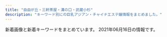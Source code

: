 ```yaml
---
title: "自由が丘・三軒茶屋・溝の口・武蔵小杉"
description: "キーワード別にの巨乳アジアン・チャイナエステ嬢情報をまとめました。"
---
```


新着画像と新着キーワードをまとめています。
2021年06月16日の情報です。

<DmmAffiliateIns />
<KeywordTable
  shops={
    [
    {
        "img_links": [
            "http://www.hanamizuki.esturl.com/img/header03.png",
            "http://www.hanamizuki.esturl.com/files/006.jpg",
            "http://www.hanamizuki.esturl.com/img/btn_side_mobile.jpg",
            "http://www.hanamizuki.esturl.com/img/btn_blog.png",
            "http://www.hanamizuki.esturl.com/img/ttl_news.png",
            "http://www.hanamizuki.esturl.com/files/004.jpg",
            "http://www.hanamizuki.esturl.com/files/005.jpg",
            "http://www.hanamizuki.esturl.com/files/001.jpg",
            "http://www.hanamizuki.esturl.com/img/goback.jpg",
            "http://www.hanamizuki.esturl.com/img/ttl_info.png",
            "http://www.hanamizuki.esturl.com/files/003.jpg",
            "http://www.hanamizuki.esturl.com/img/pickup.jpg",
            "http://www.hanamizuki.esturl.com/files/002.jpg"
        ],
        "keywords": {
            "86": 2,
            "88": 2,
            "\u30bb\u30af\u30b7\u30fc": 31,
            "85": 2,
            "D": 6,
            "87": 6,
            "C": 20
        },
        "station": "\u4e09\u8ed2\u8336\u5c4b\u99c5\u5317\u53e3B",
        "url": "http://www.hanamizuki.esturl.com/",
        "name": "Sexy Girl"
    },
    {
        "keywords": {
            "E": 2,
            "C": 4,
            "D": 4
        },
        "station": "\u5b66\u82b8\u5927\u5b66\u99c5\u897f\u53e3",
        "img_links": [
            "http://clair.work/staff/humi1.jpg",
            "http://clair.work/images/recruit/point_06.png",
            "http://clair.work/images/recruit/nagare_01.jpg",
            "http://clair.work/images/recruit/nagare_05.png",
            "http://clair.work/images/recruit/nagare_06.png",
            "http://clair.work/images/recruit/point_08.png",
            "http://clair.work/images/icon_ranking_03.png",
            "http://clair.work/images/mainvisual_01_s.jpg",
            "http://clair.work/images/icon_new.png",
            "http://clair.work/images/recruit/point_04.png",
            "http://clair.work/images/icon_ranking_02.png",
            "http://clair.work/images/recruit/nagare_07.png",
            "http://clair.work/images/recruit/message_03.png",
            "http://clair.work/images/recruit/point_07.png",
            "http://clair.work/images/no_image.jpg",
            "http://clair.work/images/recruit/nagare_03.jpg",
            "http://clair.work/images/icon_ranking_05.png",
            "http://clair.work/images/sw_tel.png",
            "http://clair.work/images/icon_ranking_01.png",
            "http://clair.work/images/recruit/point_09.png",
            "http://clair.work/staff/kasumi1.jpg",
            "http://clair.work/images/recruit/sp_mainvisual.jpg",
            "http://clair.work/images/head_therapist.jpg",
            "http://clair.work/images/recruit/point_05.png",
            "http://clair.work/staff/humi2.jpg",
            "http://clair.work/images/recruit/req_03.jpg",
            "http://clair.work/images/head_interior.jpg",
            "http://clair.work/staff/yua1.jpg",
            "http://clair.work/images/mainvisual_02_s.jpg",
            "http://clair.work/images/sw_home.png",
            "http://clair.work/images/mainvisual_02.jpg",
            "http://clair.work/images/recruit/nagare_02.jpg",
            "http://clair.work/staff/ayaka1.jpg",
            "http://clair.work/images/mainvisual_01.jpg",
            "http://clair.work/images/trigger.jpg",
            "http://clair.work/images/recruit/point_03.png",
            "http://clair.work/staff/mayu1.jpg",
            "http://clair.work/images/icon_ranking_04.png"
        ],
        "url": "http://clair.work/",
        "name": "Clair \uff5e\u30af\u30ec\u30fc\u30eb\uff5e"
    },
    {
        "keywords": {
            "88": 8,
            "91": 8,
            "E": 8,
            "85": 8,
            "D": 40,
            "87": 16,
            "86": 8
        },
        "url": "http://www.esthe.esraku.com/",
        "station": "\u4e09\u8ed2\u8336\u5c4b\u99c5\u5357\u53e3",
        "name": "\u53f0\u6e7e\u30a8\u30b9\u30c6",
        "img_links": [
            "http://www.esthe.esraku.com/files/003.jpg",
            "http://www.esthe.esraku.com/files/006.jpg",
            "http://www.esthe.esraku.com/images/s_news.png",
            "http://www.esthe.esraku.com/files/001.jpg",
            "http://www.esthe.esraku.com/images/slider-img001.jpg",
            "http://www.esthe.esraku.com/images/m3.jpg",
            "http://www.esthe.esraku.com/images/m4.jpg",
            "http://www.esthe.esraku.com/images/m1.jpg",
            "http://www.esthe.esraku.com/images/s_top_therapist.png",
            "http://www.esthe.esraku.com/images/m6.jpg",
            "http://www.esthe.esraku.com/files/005.jpg",
            "http://www.esthe.esraku.com/images/m2.jpg",
            "http://www.esthe.esraku.com/images/s_message.png",
            "http://www.esthe.esraku.com/files/002.jpg",
            "http://www.esthe.esraku.com/files/004.jpg",
            "http://www.esthe.esraku.com/images/s_pickup.png",
            "http://www.esthe.esraku.com/images/slider-img002.jpg"
        ]
    },
    {
        "station": "\u4e09\u8ed2\u8336\u5c4b\u99c5\u5357\u53e3B",
        "img_links": [
            "http://www.koibito.mensest.com/files/003.jpg",
            "http://www.koibito.mensest.com/photo_news/upimg/6442460c83a191d205_1.jpg",
            "http://www.koibito.mensest.com/files/007.jpg",
            "http://www.koibito.mensest.com/images/top003.png",
            "http://www.koibito.mensest.com/images/tel.png",
            "http://www.koibito.mensest.com/images/nav-002.png",
            "http://www.koibito.mensest.com/images/nav-004.png",
            "http://www.koibito.mensest.com/images/top01.png",
            "http://www.koibito.mensest.com/files/001.jpg",
            "http://www.koibito.mensest.com/photo_news/upimg/6597760bf1f2b69cb0_1.jpg",
            "http://www.koibito.mensest.com/photo_news/upimg/6597760bf1f2b69cb0_0.jpg",
            "http://www.koibito.mensest.com/files/006.jpg",
            "http://www.koibito.mensest.com/images/nav-006.png",
            "http://www.koibito.mensest.com/files/008.jpg",
            "http://www.koibito.mensest.com/images/nav-005.png",
            "http://www.koibito.mensest.com/images/nav-001.png",
            "http://www.koibito.mensest.com/images/osusume01.png",
            "http://www.koibito.mensest.com/images/top02-left.png",
            "http://www.koibito.mensest.com/photo_news/upimg/3177860b72abf9184e_1.jpg",
            "http://www.koibito.mensest.com/files/005.jpg",
            "http://www.koibito.mensest.com/photo_news/upimg/3177860b72abf9184e_2.jpg",
            "http://www.koibito.mensest.com/images/nav-003.png",
            "http://www.koibito.mensest.com/photo_news/upimg/3177860b72abf9184e_0.jpg",
            "http://www.koibito.mensest.com/files/002.jpg",
            "http://www.koibito.mensest.com/photo_news/upimg/6442460c83a191d205_0.jpg"
        ],
        "name": "\u767d\u3044\u604b\u4eba",
        "url": "http://www.koibito.mensest.com/",
        "keywords": {
            "\u30bb\u30af\u30b7\u30fc": 1
        }
    },
    {
        "keywords": {},
        "url": "http://annex-jp.info/",
        "name": "\u305f\u3093\u307d\u307d",
        "station": "\u81ea\u7531\u304c\u4e18\u99c5\u5317\u53e3",
        "img_links": [
            "http://annex-jp.info/images/info.png",
            "http://annex-jp.info/images/kp-info.jpg",
            "http://www.annex-jp.info/i/img/sayuri.jpg",
            "http://annex-jp.info/images/mayumi.jpg",
            "http://annex-jp.info/images/mari.jpg",
            "http://www.annex-jp.info/i/img/mari.jpg",
            "http://www.annex-jp.info/i/img/nana.jpg",
            "http://annex-jp.info/images/nana.jpg",
            "http://annex-jp.info/images/yoho.jpg",
            "http://www.annex-jp.info/i/img/mayumi.jpg",
            "http://annex-jp.info/images/sayuri.jpg",
            "http://www.annex-jp.info/i/img/yoho.jpg",
            "http://www.annex-jp.info/i/img/riri.jpg",
            "http://annex-jp.info/images/riri.jpg"
        ]
    },
    {
        "img_links": [
            "http://nanaesute.xyz/images/top_bn2.jpg",
            "http://nanaesute.xyz/images/g3.jpg",
            "http://nanaesute.xyz/images/side3.png",
            "http://nanaesute.xyz/images/top.png",
            "http://nanaesute.xyz/images/flash1.jpg",
            "http://nanaesute.xyz/images/g1.jpg",
            "http://nanaesute.xyz/images/top_bn1.jpg",
            "http://nanaesute.xyz/images/flash.jpg"
        ],
        "name": "\u306a\u306a",
        "keywords": {
            "C": 7
        },
        "station": "\u99d2\u6ca2\u5927\u5b66\u99c5\u99d2\u6ca2\u516c\u5712\u53e3",
        "url": "http://nanaesute.xyz/"
    },
    {
        "keywords": {},
        "station": "\u4e09\u8ed2\u8336\u5c4b\u99c5\u5357\u53e3",
        "url": "http://aosora.work/",
        "name": "\u9752\u7a7a",
        "img_links": [
            "http://aosora.work/img/miya1.jpg",
            "http://aosora.work/images/s1.jpg",
            "http://aosora.work/images/head.jpg",
            "http://aosora.work/images/news.png",
            "http://aosora.work/images/int1.png",
            "http://aosora.work/images/sys3.png",
            "http://aosora.work/images/s2.jpg",
            "http://aosora.work/img/yu2.jpg",
            "http://aosora.work/staff/risa.jpg",
            "http://aosora.work/img/hina1.jpg",
            "http://aosora.work/images/4.jpg",
            "http://aosora.work/images/mobile.png",
            "http://aosora.work/images/2.jpg",
            "http://aosora.work/images/sys1.jpg",
            "http://aosora.work/images/s1.png",
            "http://aosora.work/images/sys2.jpg",
            "http://aosora.work/images/int2.png",
            "http://aosora.work/staff/sora.jpg",
            "http://aosora.work/img/momo2.jpg",
            "http://aosora.work/staff/ayumi.jpg",
            "http://aosora.work/staff/yu.jpg",
            "http://aosora.work/staff/hina.jpg",
            "http://aosora.work/images/staff_t.png",
            "http://aosora.work/images/5.jpg",
            "http://aosora.work/images/7.jpg",
            "http://aosora.work/img/momo1.jpg",
            "http://aosora.work/images/interior_t.png",
            "http://aosora.work/img/karen2.jpg",
            "http://aosora.work/img/hina2.jpg",
            "http://aosora.work/staff/momo.jpg",
            "http://aosora.work/images/6.jpg",
            "http://aosora.work/images/9.jpg",
            "http://aosora.work/img/sora1.jpg",
            "http://aosora.work/img/ayumi1.jpg",
            "http://aosora.work/img/yu1.jpg",
            "http://aosora.work/images/8.jpg",
            "http://aosora.work/img/risa1.jpg",
            "http://aosora.work/images/3.jpg",
            "http://aosora.work/img/karen1.jpg",
            "http://aosora.work/staff/miya.jpg",
            "http://aosora.work/staff/karen.jpg"
        ]
    },
    {
        "img_links": [
            "http://b-berry.work/images/news.jpg",
            "http://b-berry.work/images/s1.png",
            "http://b-berry.work/images/int1.jpg",
            "http://b-berry.work/images/int2.jpg",
            "http://b-berry.work/images/interior_t.jpg",
            "http://b-berry.work/img/mona1.jpg",
            "http://b-berry.work/images/rec1.jpg",
            "http://b-berry.work/images/ac2.jpg",
            "http://b-berry.work/images/tg.jpg",
            "http://b-berry.work/img/yuri1.jpg",
            "http://b-berry.work/images/head.jpg",
            "http://b-berry.work/images/rec2.jpg",
            "http://b-berry.work/images/sys.jpg",
            "http://b-berry.work/staff/mona.jpg",
            "http://b-berry.work/images/staff_t.jpg",
            "http://b-berry.work/images/1.jpg",
            "http://b-berry.work/images/ac1.jpg",
            "http://b-berry.work/staff/maya.jpg",
            "http://b-berry.work/images/3.jpg",
            "http://b-berry.work/staff/yuri.jpg",
            "http://b-berry.work/images/2.jpg",
            "http://b-berry.work/img/maya1.jpg"
        ],
        "keywords": {},
        "name": "\u30d6\u30eb\u30fc\u30d9\u30ea\u30fc",
        "station": "\u81ea\u7531\u304c\u4e18\u99c5\u5317\u53e3",
        "url": "http://b-berry.work/"
    },
    {
        "keywords": {},
        "img_links": [
            "http://esthegt.xyz/ymd/images/button-5.png",
            "http://esthegt.xyz/ymd/images/call.png",
            "http://esthegt.xyz/ymd/girl/7.jpg",
            "http://esthegt.xyz/ymd/images/button-3.png",
            "http://esthegt.xyz/ymd/girl/8.jpg",
            "http://esthegt.xyz/ymd/images/button-1.png",
            "http://esthegt.xyz/ymd/images/button-2.png",
            "http://esthegt.xyz/ymd/images/tt.png",
            "http://esthegt.xyz/ymd/images/button-4.png",
            "http://esthegt.xyz/ymd/girl/9.jpg",
            "http://esthegt.xyz/ymd/girl/10.jpg",
            "http://esthegt.xyz/ymd/girl/12.jpg",
            "http://esthegt.xyz/ymd/girl/11.jpg",
            "http://esthegt.xyz/ymd/images/button-6.png"
        ],
        "url": "http://esthegt.xyz/ymd/",
        "station": "\u99d2\u6ca2\u5927\u5b66\u99c5\u99d2\u6ca2\u516c\u5712\u53e3",
        "name": "\u5922\u898b\u5802"
    },
    {
        "name": "\u6625\u5c4b",
        "station": "\u4e8c\u5b50\u7389\u5ddd\u99c5\u897f\u53e3",
        "url": "https://haruya.xyz.mn/",
        "keywords": {},
        "img_links": []
    },
    {
        "img_links": [
            "http://ms-shinraku.com/pic/head.jpg",
            "http://ms-shinraku.com/staff/kanako/01.jpg",
            "http://ms-shinraku.com/img/foot.png",
            "http://ms-shinraku.com/staff/mari/01.jpg",
            "http://ms-shinraku.com/staff/ran/01.jpg",
            "http://ms-shinraku.com/i/files/homeimg.jpg",
            "http://ms-shinraku.com/img/ttl_staff.png",
            "http://ms-shinraku.com/staff/momoka/01.jpg",
            "http://ms-shinraku.com/pic/topimg1.jpg",
            "http://ms-shinraku.com/staff/ayumi/01.jpg",
            "http://ms-shinraku.com/pic/topimg2.jpg",
            "http://ms-shinraku.com/staff/yuki/01.jpg"
        ],
        "keywords": {
            "C": 2
        },
        "name": "\u5fc3\u697d",
        "url": "http://ms-shinraku.com/",
        "station": "\u5b66\u82b8\u5927\u5b66\u99c5\u6771\u53e3"
    },
    {
        "url": "http://www.ruby.estjpn.com/",
        "name": "Ruby\uff5e\u30eb\u30d3\u30fc\uff5e",
        "img_links": [
            "http://www.ruby.estjpn.com/images/index_sm.png",
            "http://www.ruby.estjpn.com/files/001.jpg",
            "http://www.ruby.estjpn.com/images/icon_top.png",
            "http://www.ruby.estjpn.com/images/icon_tel.png",
            "http://www.ruby.estjpn.com/files/004.jpg",
            "http://www.ruby.estjpn.com/images/icon_info.png",
            "http://www.ruby.estjpn.com/images/mainImg_sub.jpg",
            "http://www.ruby.estjpn.com/files/003.jpg",
            "http://www.ruby.estjpn.com/images/btn2.png",
            "http://www.ruby.estjpn.com/images/icon_staff.png",
            "http://www.ruby.estjpn.com/files/002.jpg"
        ],
        "station": "\u4e09\u8ed2\u8336\u5c4b\u99c5\u4e16\u7530\u8c37\u901a\u308a\u53e3",
        "keywords": {
            "86": 4,
            "C": 16,
            "85": 8,
            "88": 4
        }
    },
    {
        "name": "NICE\uff5e\u30ca\u30a4\u30b9",
        "img_links": [
            "http://www.bilibiailei.xyz/style/images/girl-z1.jpg",
            "http://www.bilibiailei.xyz/style/images/staff_line.png",
            "http://www.bilibiailei.xyz/uploads/210522/1-210522104K59A.jpg",
            "http://www.bilibiailei.xyz/style/images/room2.jpg",
            "http://www.bilibiailei.xyz/style/images/girl-z2.jpg",
            "http://www.bilibiailei.xyz/uploads/210522/1-210522104601529.jpg",
            "http://www.bilibiailei.xyz/html/dianna_jing/images/room5.jpg",
            "http://www.bilibiailei.xyz/style/images/top.png",
            "http://www.bilibiailei.xyz/uploads/210522/1-210522104GJ01.jpg",
            "http://www.bilibiailei.xyz/uploads/210522/1-210522104635540.jpg",
            "http://www.bilibiailei.xyz/style/images/bj3.png",
            "http://www.bilibiailei.xyz/style/images/end.jpg",
            "http://www.bilibiailei.xyz/style/images/room1.jpg",
            "http://www.bilibiailei.xyz/style/images/dt.jpg",
            "http://www.bilibiailei.xyz/style/images/room3.jpg",
            "http://www.bilibiailei.xyz/style/images/mobile.jpg",
            "http://www.bilibiailei.xyz/style/images/room4.jpg",
            "http://www.bilibiailei.xyz/uploads/210522/1-210522104521Z1.jpg"
        ],
        "url": "http://www.bilibiailei.xyz/",
        "keywords": {
            "D": 5,
            "85": 1,
            "86": 4,
            "C": 12
        },
        "station": "\u4e8c\u5b50\u7389\u5ddd\u99c5\u897f\u53e3"
    },
    {
        "station": "\u81ea\u7531\u304c\u4e18\u99c5\u5317\u53e3",
        "img_links": [
            "http://www.es-flower.link/sp/images/rec1.jpg",
            "http://www.es-flower.link/sp/images/news.jpg",
            "http://www.es-flower.link/sp/img/yume1.jpg",
            "http://www.es-flower.link/images/staff_t.jpg",
            "http://www.es-flower.link/images/int1.png",
            "http://www.es-flower.link/images/news.jpg",
            "http://www.es-flower.link/images/ta.jpg",
            "http://www.es-flower.link/img/huyumi1.jpg",
            "http://www.es-flower.link/images/4.jpg",
            "http://www.es-flower.link/sp/images/7.jpg",
            "http://www.es-flower.link/sp/images/5.jpg",
            "http://www.es-flower.link/sp/images/1.jpg",
            "http://www.es-flower.link/sp/images/sisu.jpg",
            "http://www.es-flower.link/sp/img/huyumi1.jpg",
            "http://www.es-flower.link/sp/images/int1.jpg",
            "http://www.es-flower.link/sp/images/tel.jpg",
            "http://www.es-flower.link/sp/images/sisu_t.jpg",
            "http://www.es-flower.link/images/interior_t.jpg",
            "http://www.es-flower.link/sp/img/miki1.jpg",
            "http://www.es-flower.link/images/int2.png",
            "http://www.es-flower.link/sp/images/8.jpg",
            "http://www.es-flower.link/sp/images/sys1.jpg",
            "http://www.es-flower.link/sp/images/ac1.jpg",
            "http://www.es-flower.link/sp/images/newsb.png",
            "http://www.es-flower.link/sp/menu/interior.jpg",
            "http://www.es-flower.link/sp/images/time.jpg",
            "http://www.es-flower.link/sp/images/6.jpg",
            "http://www.es-flower.link/sp/img/mizuki1.jpg",
            "http://www.es-flower.link/images/8.jpg",
            "http://www.es-flower.link/sp/img/yuyu1.jpg",
            "http://www.es-flower.link/img/yuyu1.jpg",
            "http://www.es-flower.link/img/yume1.jpg",
            "http://www.es-flower.link/sp/images/interior_t.jpg",
            "http://www.es-flower.link/img/nene1.jpg",
            "http://www.es-flower.link/sp/menu/staff.jpg",
            "http://www.es-flower.link/images/6.jpg",
            "http://www.es-flower.link/images/2.jpg",
            "http://www.es-flower.link/images/7.jpg",
            "http://www.es-flower.link/images/sm.jpg",
            "http://www.es-flower.link/sp/images/2.jpg",
            "http://www.es-flower.link/images/rec2.jpg",
            "http://www.es-flower.link/sp/images/sys3.jpg",
            "http://www.es-flower.link/img/arisa1.jpg",
            "http://www.es-flower.link/sp/images/pc.jpg",
            "http://www.es-flower.link/images/3.jpg",
            "http://www.es-flower.link/sp/images/4.jpg",
            "http://www.es-flower.link/sp/images/top.jpg",
            "http://www.es-flower.link/sp/images/sys2.jpg",
            "http://www.es-flower.link/img/miki1.jpg",
            "http://www.es-flower.link/sp/img/koyuki1.jpg",
            "http://www.es-flower.link/sp/images/footer.jpg",
            "http://www.es-flower.link/images/head.jpg",
            "http://www.es-flower.link/images/info.jpg",
            "http://www.es-flower.link/images/5.jpg",
            "http://www.es-flower.link/images/rec1.png",
            "http://www.es-flower.link/sp/images/staff_t.jpg",
            "http://www.es-flower.link/sp/images/rec3.jpg",
            "http://www.es-flower.link/images/sys.png",
            "http://www.es-flower.link/images/1.jpg",
            "http://www.es-flower.link/sp/img/nene1.jpg",
            "http://www.es-flower.link/sp/images/int2.jpg",
            "http://www.es-flower.link/img/koyuki1.jpg",
            "http://www.es-flower.link/sp/images/rec2.jpg",
            "http://www.es-flower.link/sp/menu/top.jpg",
            "http://www.es-flower.link/sp/img/arisa1.jpg",
            "http://www.es-flower.link/images/mobile.jpg",
            "http://www.es-flower.link/sp/images/3.jpg",
            "http://www.es-flower.link/img/mizuki1.jpg",
            "http://www.es-flower.link/sp/images/head.png"
        ],
        "keywords": {},
        "url": "http://www.es-flower.link/",
        "name": "\u6625\u306e\u604b"
    },
    {
        "url": "http://tennshinonamida.xyz/",
        "img_links": [
            "http://tennshinonamida.xyz/style/images/no1.png",
            "http://tennshinonamida.xyz/style/images/room4.jpg",
            "http://tennshinonamida.xyz/style/images/line.png",
            "http://tennshinonamida.xyz/uploads/210528/1-21052QP223a5.jpg",
            "http://tennshinonamida.xyz/style/images/s_staff.png",
            "http://tennshinonamida.xyz/style/images/no2.png",
            "http://tennshinonamida.xyz/uploads/210531/1-2105311U2252S.jpg",
            "http://tennshinonamida.xyz/style/images/s_ranking.png",
            "http://tennshinonamida.xyz/style/images/s_news.png",
            "http://tennshinonamida.xyz/uploads/210531/1-2105311U2351U.jpg",
            "http://tennshinonamida.xyz/style/images/s_pickup.png",
            "http://tennshinonamida.xyz/uploads/210531/1-2105311U2103W.jpg",
            "http://tennshinonamida.xyz/uploads/210528/1-21052QP113R4.jpg",
            "http://tennshinonamida.xyz/style/images/room2.jpg",
            "http://tennshinonamida.xyz/uploads/210528/1-21052QKQ92U.jpg",
            "http://tennshinonamida.xyz/uploads/210528/1-21052QP143X6.jpg",
            "http://tennshinonamida.xyz/style/images/s_newface.png",
            "http://tennshinonamida.xyz/style/images/room3.jpg",
            "http://tennshinonamida.xyz/style/images/room1.jpg",
            "http://tennshinonamida.xyz/uploads/210528/1-21052QP024496.jpg"
        ],
        "name": "COCO\u30fb\u7652",
        "station": "\u4e8c\u5b50\u7389\u5ddd\u99c5\u897f\u53e3",
        "keywords": {
            "D": 18,
            "C": 12,
            "85": 18
        }
    },
    {
        "img_links": [
            "http://ms-rlx.com/staff/milk/01mb.jpg",
            "http://ms-rlx.com/img/youtube.jpg",
            "http://ms-rlx.com/img/ttl_concept.png",
            "http://ms-rlx.com/staff/ringo/01.jpg",
            "http://ms-rlx.com/img/access/road02.jpg",
            "http://ms-rlx.com/pic/head.png",
            "http://ms-rlx.com/staff/ruri/01.jpg",
            "http://ms-rlx.com/img/msgbtn.png",
            "http://ms-rlx.com/staff/milk/01.jpg",
            "http://ms-rlx.com/img/ttl_rec.png",
            "http://ms-rlx.com/staff/ringo/01mb.jpg",
            "http://ms-rlx.com/staff/sachan/01mb.jpg",
            "http://ms-rlx.com/img/ttl_tnew.png",
            "http://ms-rlx.com/staff/momo/01mb.jpg",
            "http://ms-rlx.com/img/ttl_staff.png",
            "http://ms-rlx.com/img/access/road01.jpg",
            "http://ms-rlx.com/i/files/homeimg.jpg",
            "http://ms-rlx.com/img/att.png",
            "http://ms-rlx.com/img/ttl_mobile.png",
            "http://ms-rlx.com/staff/momo/01.jpg",
            "http://ms-rlx.com/img/access/road03.jpg",
            "http://ms-rlx.com/staff/ruri/01mb.jpg",
            "http://ms-rlx.com/staff/sachan/01.jpg"
        ],
        "station": "\u81ea\u7531\u304c\u4e18\u99c5\u5357\u53e3",
        "url": "http://ms-rlx.com/",
        "keywords": {
            "C": 14
        },
        "name": "\u697d\u697d\u5c4b"
    },
    {
        "station": "\u4e09\u8ed2\u8336\u5c4b\u99c5\u5357\u53e3",
        "name": "JoJo",
        "img_links": [
            "http://www.jojo.mensnv.com/files/003.jpg",
            "http://www.jojo.mensnv.com/files/006.jpg",
            "http://www.jojo.mensnv.com/files/012.jpg",
            "http://www.jojo.mensnv.com/files/007.jpg",
            "http://www.jojo.mensnv.com/files/012-02.jpg",
            "http://www.jojo.mensnv.com/files/005-02.jpg",
            "http://www.jojo.mensnv.com/files/011-03.jpg",
            "http://www.jojo.mensnv.com/files/003-03.jpg",
            "http://www.jojo.mensnv.com/files/010-03.jpg",
            "http://www.jojo.mensnv.com/images/slider/03.jpg",
            "http://www.jojo.mensnv.com/images/slider/02.jpg",
            "http://www.jojo.mensnv.com/files/006-03.jpg",
            "http://www.jojo.mensnv.com/files/001-03.jpg",
            "http://www.jojo.mensnv.com/files/006-02.jpg",
            "http://www.jojo.mensnv.com/files/010.jpg",
            "http://www.jojo.mensnv.com/files/004-03.jpg",
            "http://www.jojo.mensnv.com/files/011.jpg",
            "http://www.jojo.mensnv.com/files/014-03.jpg",
            "http://www.jojo.mensnv.com/files/011-02.jpg",
            "http://www.jojo.mensnv.com/files/013-03.jpg",
            "http://www.jojo.mensnv.com/files/012-03.jpg",
            "http://www.jojo.mensnv.com/files/014.jpg",
            "http://www.jojo.mensnv.com/files/001-02.jpg",
            "http://www.jojo.mensnv.com/images/showCover.png",
            "http://www.jojo.mensnv.com/images/tel.png",
            "http://www.jojo.mensnv.com/images/slider/01.jpg",
            "http://www.jojo.mensnv.com/files/013-02.jpg",
            "http://www.jojo.mensnv.com/files/009-03.jpg",
            "http://www.jojo.mensnv.com/files/007-03.jpg",
            "http://www.jojo.mensnv.com/files/010-02.jpg",
            "http://www.jojo.mensnv.com/images/backlistbtn.png",
            "http://www.jojo.mensnv.com/files/001.jpg",
            "http://www.jojo.mensnv.com/files/002-03.jpg",
            "http://www.jojo.mensnv.com/files/004-02.jpg",
            "http://www.jojo.mensnv.com/files/002.jpg",
            "http://www.jojo.mensnv.com/files/007-02.jpg",
            "http://www.jojo.mensnv.com/images/coverGirlParts.png",
            "http://www.jojo.mensnv.com/files/005.jpg",
            "http://www.jojo.mensnv.com/files/009.jpg",
            "http://www.jojo.mensnv.com/files/005-03.jpg",
            "http://www.jojo.mensnv.com/images/mobile.jpg",
            "http://www.jojo.mensnv.com/files/013.jpg",
            "http://www.jojo.mensnv.com/files/004.jpg",
            "http://www.jojo.mensnv.com/files/014-02.jpg",
            "http://www.jojo.mensnv.com/files/003-02.jpg",
            "http://www.jojo.mensnv.com/files/009-02.jpg",
            "http://www.jojo.mensnv.com/files/002-02.jpg"
        ],
        "keywords": {
            "86": 12,
            "84": 6,
            "D": 18,
            "88": 3,
            "\u30bb\u30af\u30b7\u30fc": 1,
            "C": 3,
            "85": 9
        },
        "url": "http://www.jojo.mensnv.com/"
    },
    {
        "station": "\u4e09\u8ed2\u8336\u5c4b\u99c5\u5317\u53e3",
        "name": "\u661f\u306e\u8f1d\u304d",
        "url": "http://kagayaki.jpn.cm/",
        "keywords": {
            "E": 1,
            "D": 6,
            "86": 5,
            "87": 2,
            "84": 1,
            "C": 14
        },
        "img_links": [
            "http://kagayaki.jpn.cm/images/girl-z1.jpg",
            "http://kagayaki.jpn.cm/photos/sites/35/2016/11/11.jpg",
            "http://kagayaki.jpn.cm/images/staff0.jpg",
            "http://kagayaki.jpn.cm/photos/sites/35/2016/08/staff3.jpg",
            "http://kagayaki.jpn.cm/photos/sites/35/2016/09/637893871729784570.jpg",
            "http://kagayaki.jpn.cm/images/mobile2.jpg",
            "http://kagayaki.jpn.cm/images/girl-z2.jpg",
            "http://kagayaki.jpn.cm/photos/sites/35/2020/10/2020100418535814.jpg",
            "http://kagayaki.jpn.cm/photos/sites/35/2016/08/staff32.jpg",
            "http://kagayaki.jpn.cm/images/mobile.jpg",
            "http://kagayaki.jpn.cm/photos/sites/35/2016/11/1.jpg",
            "http://kagayaki.jpn.cm/images/bj3.png",
            "http://kagayaki.jpn.cm/images/end1.jpg",
            "http://kagayaki.jpn.cm/photos/sites/35/2016/11/12.jpg",
            "http://kagayaki.jpn.cm/images/staff_line.png",
            "http://kagayaki.jpn.cm/images/top.jpg",
            "http://kagayaki.jpn.cm/photos/sites/35/2017/11/2017110107513579.jpg",
            "http://kagayaki.jpn.cm/photos/sites/35/2019/09/2019092518230998.jpg"
        ]
    },
    {
        "img_links": [
            "https://ohbay.relaxjp.com/css/osusume03.jpg",
            "https://ohbay.relaxjp.com/css/osusume001.jpg",
            "https://ohbay.relaxjp.com/images/call.png",
            "https://ohbay.relaxjp.com/css/osusume02.jpg",
            "https://ohbay.relaxjp.com/css/top03.jpg",
            "https://ohbay.relaxjp.com/css/foot.jpg",
            "https://ohbay.relaxjp.com/css/m-head.jpg",
            "https://ohbay.relaxjp.com/css/top02.jpg",
            "https://ohbay.relaxjp.com/css/staff/staff01.jpg",
            "https://ohbay.relaxjp.com/css/staff/staff03.jpg",
            "https://ohbay.relaxjp.com/css/staff/staff02.jpg",
            "https://ohbay.relaxjp.com/css/staff/staff04.jpg",
            "https://ohbay.relaxjp.com/css/top0001.jpg"
        ],
        "keywords": {},
        "name": "Oh Baby",
        "url": "https://ohbay.relaxjp.com/",
        "station": "\u4e8c\u5b50\u7389\u5ddd\u99c5\u6771\u53e3"
    },
    {
        "station": "\u7528\u8cc0\u99c5\u6771\u53e3",
        "img_links": [
            "http://www.wqiowaz.site/uploads/200629/1-200629103142X4.jpg",
            "http://www.wqiowaz.site/uploads/200914/1-200914164443K1.jpg",
            "http://www.wqiowaz.site/picture/m-head01.jpg",
            "http://www.wqiowaz.site/picture/m-top004.jpg",
            "http://www.wqiowaz.site/uploads/201008/1-20100Q55403531.jpg",
            "http://www.wqiowaz.site/uploads/200629/1-200629103104120.jpg",
            "http://www.wqiowaz.site/uploads/200630/1-200630094H5294.jpg",
            "http://www.wqiowaz.site/uploads/201008/1-20100Q5550EL.jpg",
            "http://www.wqiowaz.site/uploads/201008/1-20100Q55522V7.jpg",
            "http://www.wqiowaz.site/picture/call.png",
            "http://www.wqiowaz.site/picture/cam-01.jpg",
            "http://www.wqiowaz.site/uploads/201008/1-20100Q5541T55.jpg",
            "http://www.wqiowaz.site/uploads/210526/1-210526124221D7.jpg",
            "http://www.wqiowaz.site/picture/foot01.jpg",
            "http://www.wqiowaz.site/uploads/200914/1-20091416442NT.jpg",
            "http://www.wqiowaz.site/uploads/200630/1-200630094K4325.jpg",
            "http://www.wqiowaz.site/uploads/200629/1-200629103204442.jpg",
            "http://www.wqiowaz.site/picture/m-top003.jpg",
            "http://www.wqiowaz.site/uploads/210526/1-210526124249116.jpg"
        ],
        "name": "Sweet",
        "url": "http://www.wqiowaz.site/",
        "keywords": {
            "84": 2,
            "F": 4,
            "D": 4,
            "94": 5,
            "86": 1
        }
    },
    {
        "keywords": {},
        "url": "http://www.miyuki.es-relax.info/",
        "station": "\u5927\u5ca1\u5c71\u99c5",
        "img_links": [
            "http://www.miyuki.es-relax.info/images/info1.jpg",
            "http://www.miyuki.es-relax.info/gals/yuki1.jpg",
            "http://www.miyuki.es-relax.info/images/info3.jpg",
            "http://www.miyuki.es-relax.info/images/info4.jpg",
            "http://www.miyuki.es-relax.info/gals/nana1.jpg",
            "http://www.miyuki.es-relax.info/images/kp01.jpg",
            "http://www.miyuki.es-relax.info/images/sp03.jpg",
            "http://www.miyuki.es-relax.info/images/info2.jpg",
            "http://www.miyuki.es-relax.info/gals/yuri1.jpg",
            "http://www.miyuki.es-relax.info/images/sp01.jpg",
            "http://www.miyuki.es-relax.info/images/sp02.jpg",
            "http://www.miyuki.es-relax.info/images/yoyaku.png"
        ],
        "name": "\u30de\u30c3\u30b5\u30fc\u30b8\u306e\u66d9"
    }
]
}
/>
<DmmAffiliateScript />

